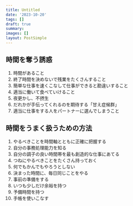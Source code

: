 ```yaml
---
title: Untitled
date: '2023-10-20'
tags: []
draft: true
summary:
images: []
layout: PostSimple
---
```


## 時間を奪う誘惑

1. 時間があること
2. 終了時間を決めないで残業をたくさんすること
3. 簡単な仕事を速くこなして仕事ができると勘違いすること
4. 適当に働いて食べていけること
5. 夜更かし、不摂生
6. だれかが手伝ってくれるのを期待する「甘え症候群」
7. 適当に仕事をする人をパートナーに選んでしまうこと

## 時間をうまく扱うための方法

1. やるべきことを時間軸とともに正確に把握する
2. 自分の事務処理能力を知る
3. 自分の調子の良い時間帯を最も創造的な仕事にあてる
4. つねにやるべきことをたくさん持っておく
5. 何でもかんでもやろうとしない
6. 決まった時間に、毎日同じことをやる
7. 事前の準備をする
8. いつも少しだけ余裕を持つ
9. 予備時間を持つ
10. 手帳を使いこなす


